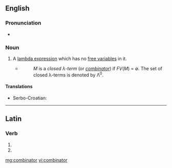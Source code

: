 ==English==

{{wikipedia}}

===Pronunciation===
* {{audio|en-us-combinator.ogg|Audio (US)}}

===Noun===
{{en-noun}}

# {{context|computer science|lang=en}} A [[lambda expression]] which has no [[free variable]]s in it.
#* {{quote-web
    | date = 1991-12-20
    | author = Henk P. Barendregt
    | title = Lambda Calculi With Types
    | site = ftp.cs.ru.nl
    | url = ftp://ftp.cs.ru.nl/pub/CompMath.Found/HBK.ps
    | accessdate = 2012-07-15
}}
#*: ''M'' is a ''closed &lambda;-term'' (or ''[[combinator]]'') if ''FV''(''M'') = ∅. The set of closed &lambda;-terms is denoted by &Lambda;<sup>0</sup>.

====Translations====
{{trans-top|lambda expression with no free variables}}
* Serbo-Croatian: {{t-|sh|kombinator|m}}
{{trans-mid}}
{{trans-bottom}}

----

==Latin==

===Verb===
{{la-verb-form|combīnātor}}

# {{conjugation of|combīnō||2|s|fut|pass|imp|lang=la}}
# {{conjugation of|combīnō||3|s|fut|pass|imp|lang=la}}

[[mg:combinator]]
[[vi:combinator]]